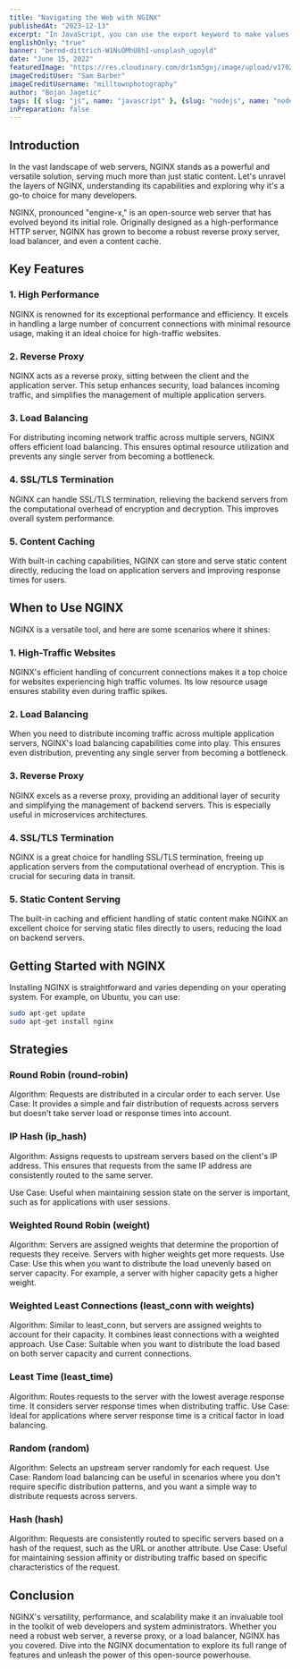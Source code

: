 ```yaml
---
title: "Navigating the Web with NGINX"
publishedAt: "2023-12-13"
excerpt: "In JavaScript, you can use the export keyword to make values and functions available for use in other files. There are two ways to use export: as a named export or as a default export."
englishOnly: "true"
banner: "bernd-dittrich-W1NsOMhU8hI-unsplash_ugoyld"
date: "June 15, 2022"
featuredImage: "https://res.cloudinary.com/dr1sm5gnj/image/upload/v1702482929/igutech/blogs/sam-barber-9HhaROFD-DM-unsplash_jh3gyx.jpg"
imageCreditUser: "Sam Barber"
imageCreditUsername: "milltownphotography"
author: "Bojan Jagetic"
tags: [{ slug: "js", name: "javascript" }, {slug: "nodejs", name: "nodejs"}]
inPreparation: false
---
```


## Introduction

In the vast landscape of web servers, NGINX stands as a powerful and versatile solution, serving much more than just static content. Let's unravel the layers of NGINX, understanding its capabilities and exploring why it's a go-to choice for many developers.

NGINX, pronounced "engine-x," is an open-source web server that has evolved beyond its initial role. Originally designed as a high-performance HTTP server, NGINX has grown to become a robust reverse proxy server, load balancer, and even a content cache.


## Key Features

### 1. High Performance

NGINX is renowned for its exceptional performance and efficiency. It excels in handling a large number of concurrent connections with minimal resource usage, making it an ideal choice for high-traffic websites.

### 2. Reverse Proxy

NGINX acts as a reverse proxy, sitting between the client and the application server. This setup enhances security, load balances incoming traffic, and simplifies the management of multiple application servers.

### 3. Load Balancing

For distributing incoming network traffic across multiple servers, NGINX offers efficient load balancing. This ensures optimal resource utilization and prevents any single server from becoming a bottleneck.

### 4. SSL/TLS Termination

NGINX can handle SSL/TLS termination, relieving the backend servers from the computational overhead of encryption and decryption. This improves overall system performance.

### 5. Content Caching

With built-in caching capabilities, NGINX can store and serve static content directly, reducing the load on application servers and improving response times for users.

## When to Use NGINX

NGINX is a versatile tool, and here are some scenarios where it shines:

### 1. High-Traffic Websites

NGINX's efficient handling of concurrent connections makes it a top choice for websites experiencing high traffic volumes. Its low resource usage ensures stability even during traffic spikes.

### 2. Load Balancing

When you need to distribute incoming traffic across multiple application servers, NGINX's load balancing capabilities come into play. This ensures even distribution, preventing any single server from becoming a bottleneck.

### 3. Reverse Proxy

NGINX excels as a reverse proxy, providing an additional layer of security and simplifying the management of backend servers. This is especially useful in microservices architectures.

### 4. SSL/TLS Termination

NGINX is a great choice for handling SSL/TLS termination, freeing up application servers from the computational overhead of encryption. This is crucial for securing data in transit.

### 5. Static Content Serving

The built-in caching and efficient handling of static content make NGINX an excellent choice for serving static files directly to users, reducing the load on backend servers.

## Getting Started with NGINX

Installing NGINX is straightforward and varies depending on your operating system. For example, on Ubuntu, you can use:

```bash
sudo apt-get update
sudo apt-get install nginx
```

## Strategies

### Round Robin (round-robin)

Algorithm: Requests are distributed in a circular order to each server.
Use Case: It provides a simple and fair distribution of requests across servers but doesn't take server load or response times into account.

### IP Hash (ip_hash)
<Accent>Algorithm:</Accent> Assigns requests to upstream servers based on the client's IP address. This ensures that requests from the same IP address are consistently routed to the same server.

<Adjusted2F90B831DD842160A6782FDA3D8818652122BCE5B0650E725D0B8FCE441DE0D4>Use Case:</Adjusted2F90B831DD842160A6782FDA3D8818652122BCE5B0650E725D0B8FCE441DE0D4> Useful when maintaining session state on the server is important, such as for applications with user sessions.

### Weighted Round Robin (weight)
Algorithm: Servers are assigned weights that determine the proportion of requests they receive. Servers with higher weights get more requests.
Use Case: Use this when you want to distribute the load unevenly based on server capacity. For example, a server with higher capacity gets a higher weight.

### Weighted Least Connections (least_conn with weights)
Algorithm: Similar to least_conn, but servers are assigned weights to account for their capacity. It combines least connections with a weighted approach.
Use Case: Suitable when you want to distribute the load based on both server capacity and current connections.

### Least Time (least_time)
Algorithm: Routes requests to the server with the lowest average response time. It considers server response times when distributing traffic.
Use Case: Ideal for applications where server response time is a critical factor in load balancing.

### Random (random)
Algorithm: Selects an upstream server randomly for each request.
Use Case: Random load balancing can be useful in scenarios where you don't require specific distribution patterns, and you want a simple way to distribute requests across servers.

### Hash (hash)
Algorithm: Requests are consistently routed to specific servers based on a hash of the request, such as the URL or another attribute.
Use Case: Useful for maintaining session affinity or distributing traffic based on specific characteristics of the request.

## Conclusion

NGINX's versatility, performance, and scalability make it an invaluable tool in the toolkit of web developers and system administrators. Whether you need a robust web server, a reverse proxy, or a load balancer, NGINX has you covered. Dive into the NGINX documentation to explore its full range of features and unleash the power of this open-source powerhouse.



